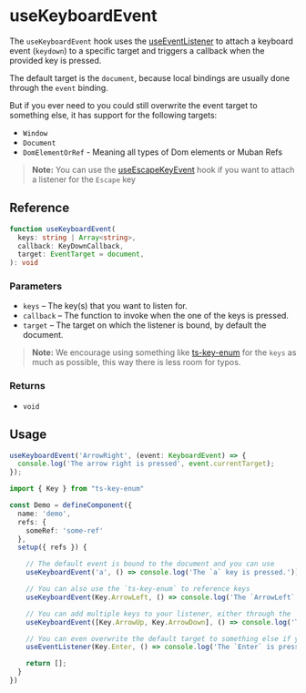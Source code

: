 
<Meta
  title="useKeyboardEvent/docs"
/>

# useKeyboardEvent

The `useKeyboardEvent` hook uses the [useEventListener](?path=/story/useeventlistener-docs--page) to attach a keyboard event (`keydown`) to a specific
target and triggers a callback when the provided key is pressed.

The default target is the `document`, because local bindings are usually done through the `event`
binding.

But if you ever need to you could still overwrite the event target to something else, it
has support for the following targets:
* `Window`
* `Document`
* `DomElementOrRef` - Meaning all types of Dom elements or Muban Refs

> **Note:** You can use the [useEscapeKeyEvent](?path=/story/useescapekeyevent-docs--page) hook if you want to attach a listener for the `Escape` key

## Reference

```ts
function useKeyboardEvent(
  keys: string | Array<string>,
  callback: KeyDownCallback,
  target: EventTarget = document,
): void
```

### Parameters

* `keys` – The key(s) that you want to listen for.
* `callback` – The function to invoke when the one of the keys is pressed.
* `target` – The target on which the listener is bound, by default the document.

> **Note:** We encourage using something like [ts-key-enum](https://www.npmjs.com/package/ts-key-enum)
> for the `keys` as much as possible, this way there is less room for typos.

### Returns

* `void`

## Usage

```ts
useKeyboardEvent('ArrowRight', (event: KeyboardEvent) => {
  console.log('The arrow right is pressed', event.currentTarget);
});
````

```ts
import { Key } from "ts-key-enum"

const Demo = defineComponent({
  name: 'demo',
  refs: {
    someRef: 'some-ref'
  },
  setup({ refs }) {

    // The default event is bound to the document and you can use
    useKeyboardEvent('a', () => console.log('The `a` key is pressed.'));

    // You can also use the `ts-key-enum` to reference keys
    useKeyboardEvent(Key.ArrowLeft, () => console.log('The `ArrowLeft` key is pressed.'));

    // You can add multiple keys to your listener, either through the `ts-key-enum` or a `string`
    useKeyboardEvent([Key.ArrowUp, Key.ArrowDown], () => console.log('The `ArrowLeft` or `ArrowDown` key was pressed.'));

    // You can even overwrite the default target to something else if you don't want the document.
    useEventListener(Key.Enter, () => console.log('The `Enter` is pressed.'), refs.someRef);

    return [];
  }
})
```
